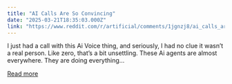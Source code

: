 ```yaml
---
title: "AI Calls Are So Convincing"
date: "2025-03-21T18:35:03.000Z"
link: "https://www.reddit.com/r/artificial/comments/1jgnzj8/ai_calls_are_so_convincing/"
---
```


I just had a call with this Ai Voice thing, and seriously, I had no clue it wasn’t a real person. Like zero, that’s a bit unsettling. 
 These Ai agents are almost everywhere. They are doing everything...

[Read more](https://www.reddit.com/r/artificial/comments/1jgnzj8/ai_calls_are_so_convincing/)
